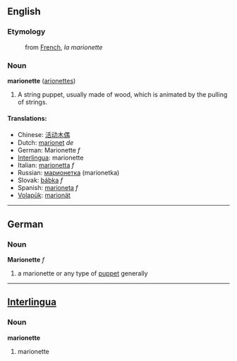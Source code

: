 == English ==

=== Etymology ===
:from [[French]], ''la marionette''

=== Noun ===
'''marionette''' ([[arionettes]])

#A string puppet, usually made of wood, which is animated by the pulling of strings.

==== Translations: ====
*Chinese: [[活动木偶]]
*Dutch: [[marionet]] ''de''
*German: Marionette ''f''
*[[Interlingua]]: marionette
*Italian: [[marionetta]] ''f''
*Russian: [[марионетка]] (marionetka)
*Slovak: [[bábka]] ''f''
*Spanish: [[marioneta]] ''f''
*[[Volapük]]: [[marionät]]

----

==German==
===Noun===
'''Marionette''' ''f''

# a marionette or any type of [[puppet]] generally

----

==[[Interlingua]]==
===Noun===
'''marionette'''

# marionette